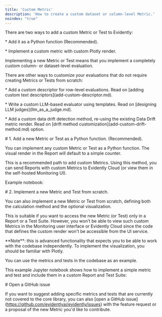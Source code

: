 ```yaml
---
title: 'Custom Metric'
description: 'How to create a custom dataset or column-level Metric.'
noindex: "true"
---
```


There are two ways to add a custom Metric or Test to Evidently:

\* Add it as a Python function (Recommended).

\* Implement a custom metric with custom Plotly render.



Implementing a new Metric or Test means that you implement a completely custom column- or dataset-level evaluation.



There are other ways to customize your evaluations that do not require creating Metrics or Tests from scratch:

\* Add a custom descriptor for row-level evaluations. Read on \[adding custom text descriptors]\(add-custom-descriptor.md).

\* Write a custom LLM-based evaluator using templates. Read on \[designing LLM judges]\(llm\_as\_a\_judge.md).

\* Add a custom data drift detection method, re-using the existing Data Drift metric render. Read on \[drift method customization]\(add-custom-drift-method.md) option.



\# 1. Add a new Metric or Test as a Python function. (Recommended).



You can implement any custom Metric or Test as a Python function. The visual render in the Report will default to a simple counter.&#x20;



This is a recommended path to add custom Metrics. Using this method, you can send Reports with custom Metrics to Evidently Cloud (or view them in the self-hosted Monitoring UI).



Example notebook:&#x20;



\# 2. Implement a new Metric and Test from scratch.&#x20;



You can also implement a new Metric or Test from scratch, defining both the calculation method and the optional visualization.&#x20;



This is suitable if you want to access the new Metric (or Test) only in a Report or a Test Suite. However, you won't be able to view such custom Metrics in the Monitoring user interface or Evidently Cloud since the code that defines the custom render won't be accessible from the UI service.&#x20;



\*\*Note\*\*: this is advanced functionality that expects you to be able to work with the codebase independently. To implement the visualization, you should be familiar with Plotly.&#x20;

You can use the metrics and tests in the codebase as an example.



This example Jupyter notebook shows how to implement a simple metric and test and include them in a custom Report and Test Suite:



\# Open a GitHub issue&#x20;



If you want to suggest adding specific metrics and tests that are currently not covered to the core library, you can also \[open a GitHub issue]\(https://github.com/evidentlyai/evidently/issues) with the feature request or a proposal of the new Metric you'd like to contribute.